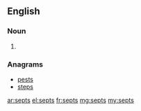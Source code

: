 ==English==

===Noun===
{{head|en|plural}}

# {{plural of|sept|lang=en}}

===Anagrams===
* [[pests#English|pests]]
* [[steps#English|steps]]

[[ar:septs]]
[[el:septs]]
[[fr:septs]]
[[mg:septs]]
[[my:septs]]